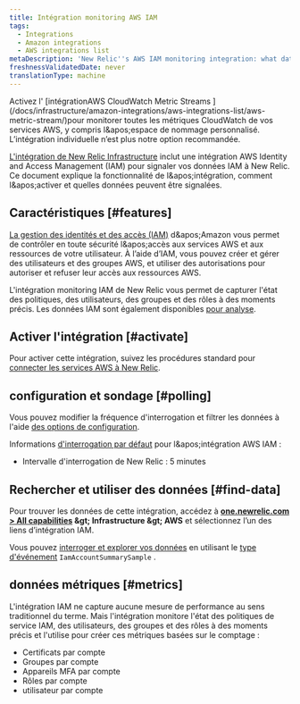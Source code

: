 ```yaml
---
title: Intégration monitoring AWS IAM
tags:
  - Integrations
  - Amazon integrations
  - AWS integrations list
metaDescription: 'New Relic''s AWS IAM monitoring integration: what data it reports, and how to enable it.'
freshnessValidatedDate: never
translationType: machine
---
```


<Callout variant="important">
  Activez l&apos; [intégrationAWS CloudWatch Metric Streams ](/docs/infrastructure/amazon-integrations/aws-integrations-list/aws-metric-stream/)pour monitorer toutes les métriques CloudWatch de vos services AWS, y compris l&amp;apos;espace de nommage personnalisé. L’intégration individuelle n’est plus notre option recommandée.
</Callout>

[L&apos;intégration de New Relic Infrastructure](/docs/infrastructure/introduction-infra-monitoring) inclut une intégration AWS Identity and Access Management (IAM) pour signaler vos données IAM à New Relic. Ce document explique la fonctionnalité de l&amp;apos;intégration, comment l&amp;apos;activer et quelles données peuvent être signalées.

## Caractéristiques [#features]

[La gestion des identités et des accès (IAM)](https://aws.amazon.com/iam/) d&amp;apos;Amazon vous permet de contrôler en toute sécurité l&amp;apos;accès aux services AWS et aux ressources de votre utilisateur. À l’aide d’IAM, vous pouvez créer et gérer des utilisateurs et des groupes AWS, et utiliser des autorisations pour autoriser et refuser leur accès aux ressources AWS.

L&apos;intégration monitoring IAM de New Relic vous permet de capturer l&apos;état des politiques, des utilisateurs, des groupes et des rôles à des moments précis. Les données IAM sont également disponibles [pour analyse](/docs/infrastructure/infrastructure-integrations/getting-started/connect-aws-integrations-infrastructure#insights).

## Activer l&apos;intégration [#activate]

Pour activer cette intégration, suivez les procédures standard pour [connecter les services AWS à New Relic](/docs/infrastructure/infrastructure-integrations/getting-started/connect-aws-integrations-infrastructure).

## configuration et sondage [#polling]

Vous pouvez modifier la fréquence d&apos;interrogation et filtrer les données à l&apos;aide [des options de configuration](/docs/integrations/new-relic-integrations/getting-started/configure-polling-frequency-data-collection-cloud-integrations).

Informations [d&apos;interrogation par défaut](/docs/infrastructure/amazon-integrations/aws-integrations-list/aws-polling-intervals-infrastructure-integrations) pour l&amp;apos;intégration AWS IAM :

* Intervalle d&apos;interrogation de New Relic : 5 minutes

## Rechercher et utiliser des données [#find-data]

Pour trouver les données de cette intégration, accédez à <DNT>**[one.newrelic.com &gt; All capabilities](https://one.newrelic.com/all-capabilities) &amp;gt; Infrastructure &amp;gt; AWS**</DNT> et sélectionnez l’un des liens d’intégration IAM.

Vous pouvez [interroger et explorer vos données](/docs/using-new-relic/data/understand-data/query-new-relic-data) en utilisant le [type d&apos;événement](/docs/data-apis/understand-data/new-relic-data-types/#event-data) `IamAccountSummarySample` .

## données métriques [#metrics]

L&apos;intégration IAM ne capture aucune mesure de performance au sens traditionnel du terme. Mais l&apos;intégration monitore l&apos;état des politiques de service IAM, des utilisateurs, des groupes et des rôles à des moments précis et l&apos;utilise pour créer ces métriques basées sur le comptage :

* Certificats par compte
* Groupes par compte
* Appareils MFA par compte
* Rôles par compte
* utilisateur par compte